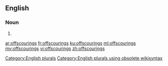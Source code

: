 ==English==

===Noun===
{{head|en}}

# {{plural of|offscouring}}

[[Category:English plurals]][[Category:English plurals using obsolete wikisyntax]]

[[ar:offscourings]]
[[fr:offscourings]]
[[ku:offscourings]]
[[ml:offscourings]]
[[my:offscourings]]
[[vi:offscourings]]
[[zh:offscourings]]